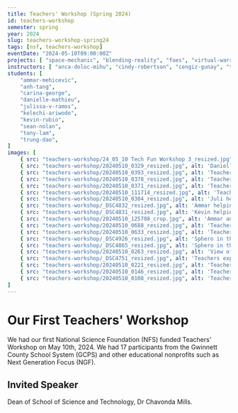 ```yaml
---
title: Teachers' Workshop (Spring 2024)
id: teachers-workshop
semester: spring
year: 2024
slug: teachers-workshop-spring24
tags: [nsf, teachers-workshop]
eventDate: "2024-05-10T09:00:00Z"
projects: [ "space-mechanic", "blending-reality", "foes", "virtual-warriors", "jedi-sphero" ]
instructors: [ "anca-doloc-mihu", "cindy-robertson", "cengiz-gunay", "tirza-leader", "xin-xu", "wei-jin", "bahaf-barakat" ]
students: [
    "ammar-mehicevic",
    "anh-tang",
    "carina-george",
    "danielle-mathieu",
    "julissa-v-ramos",
    "kelechi-ariwodo",
    "kevin-rubio",
    "sean-nolan",
    "tony-lam",
    "trung-dao",
]
images: [ 
    { src: "teachers-workshop/24_05_10 Tech Fun Workshop 3_resized.jpg", alt: 'Teachers hand-in-hand exploring conductivity while playing with Space Mechanic' },
    { src: "teachers-workshop/20240510_0329_resized.jpg", alt: 'Danielle, Kevin, and Ammar helping a teacher' },
    { src: "teachers-workshop/20240510_0393_resized.jpg", alt: 'Teachers exploring conductivity while playing with Space Mechanic' },
    { src: "teachers-workshop/20240510_0378_resized.jpg", alt: 'Teachers exploring conductivity while playing with Space Mechanic'},
    { src: "teachers-workshop/20240510_0371_resized.jpg", alt: 'Teachers exploring conductivity while playing with Space Mechanic'},
    { src: "teachers-workshop/20240510_111714_resized.jpg", alt: 'Teachers exploring conductivity while playing with Space Mechanic'},
    { src: "teachers-workshop/20240510_0304_resized.jpg", alt: 'Juli helping with Space Mechanic'},
    { src: "teachers-workshop/_DSC4832_resized.jpg", alt: 'Ammar helping with Space Mechanic'},
    { src: "teachers-workshop/_DSC4831_resized.jpg", alt: 'Kevin helping with Space Mechanic'},       
    { src: "teachers-workshop/20240510_125708_crop.jpg", alt: 'Ammar and Danielle with Spheros going through the Jedi maze'},
    { src: "teachers-workshop/20240510_0688_resized.jpg", alt: 'Teachers playing with Spheros going through the Jedi maze'},
    { src: "teachers-workshop/20240510_0633_resized.jpg", alt: 'Teachers playing with Spheros going through the Jedi maze'},
    { src: "teachers-workshop/_DSC4926_resized.jpg", alt: 'Sphero in the palm of a teacher'},
    { src: "teachers-workshop/_DSC4865_resized.jpg", alt: 'Sphero in the palm of a teacher'},
    { src: "teachers-workshop/20240510_0263_resized.jpg", alt: 'View of the room'},
    { src: "teachers-workshop/_DSC4751_resized.jpg", alt: 'Teachers exploring conductivity while playing with Space Mechanic'},
    { src: "teachers-workshop/20240510_0221_resized.jpg", alt: 'Teachers exploring conductivity while playing with Space Mechanic'},
    { src: "teachers-workshop/20240510_0146_resized.jpg", alt: 'Teachers exploring conductivity while playing with Space Mechanic'},
    { src: "teachers-workshop/20240510_0108_resized.jpg", alt: 'Teachers exploring conductivity while playing with Space Mechanic'},
]
---
```




# Our First Teachers' Workshop

We had our first National Science Foundation (NFS) funded Teachers' Workshop on 
May 10th, 2024. We had 17 participants from the Gwinnett County School System
 (GCPS) and other educational nonprofits such as Next Generation Focus (NGF).

<Photo src={group_1.src} alt="Group photo on the library stairs"/>  

## Invited Speaker

<Photo src={cmills.src} alt="Dean of School of Science and Technology, Dr Chavonda Mills."/>  
Dean of School of Science and Technology, Dr Chavonda Mills.
